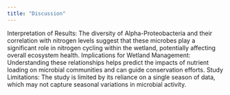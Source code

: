 ```yaml
---
title: "Discussion"
---
```


Interpretation of Results: The diversity of Alpha-Proteobacteria and their correlation with nitrogen levels suggest that these microbes play a significant role in nitrogen cycling within the wetland, potentially affecting overall ecosystem health. Implications for Wetland Management: Understanding these relationships helps predict the impacts of nutrient loading on microbial communities and can guide conservation efforts. Study Limitations: The study is limited by its reliance on a single season of data, which may not capture seasonal variations in microbial activity.
